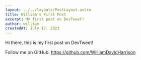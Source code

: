---
layout: ../../layouts/PostLayout.astro
title: William's First Post
excerpt: My first post on DevTweet!
author: william
createdAt: July 17, 2023
---


Hi there, this is my first post on DevTweet!

Follow me on GitHub: https://github.com/WilliamDavidHarrison
